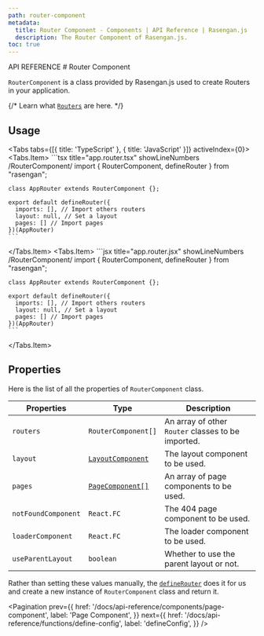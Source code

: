```yaml
---
path: router-component
metadata:
  title: Router Component - Components | API Reference | Rasengan.js
  description: The Router Component of Rasengan.js.
toc: true
---
```



<span className="text-[12px] font-mono-regular text-foreground/60">
  API REFERENCE
</span>
# Router Component

`RouterComponent` is a class provided by Rasengan.js used to create Routers in your application.

{/* <AlertBox type="tip">
  Learn what [`Routers`](/docs/core/routing/base-concepts#router) are here.
</AlertBox> */}

## Usage

<Tabs tabs={[{ title: 'TypeScript' }, { title: 'JavaScript' }]} activeIndex={0}>
  <Tabs.Item>
    ```tsx title="app.router.tsx" showLineNumbers /RouterComponent/
    import { RouterComponent, defineRouter } from "rasengan";

    class AppRouter extends RouterComponent {};

    export default defineRouter({
      imports: [], // Import others routers
      layout: null, // Set a layout
      pages: [] // Import pages
    })(AppRouter)
    ```
  </Tabs.Item>
  <Tabs.Item>
    ```jsx title="app.router.jsx" showLineNumbers /RouterComponent/
    import { RouterComponent, defineRouter } from "rasengan";

    class AppRouter extends RouterComponent {};

    export default defineRouter({
      imports: [], // Import others routers
      layout: null, // Set a layout
      pages: [] // Import pages
    })(AppRouter)
    ```
  </Tabs.Item>
</Tabs>

## Properties

Here is the list of all the properties of `RouterComponent` class.

| Properties          | Type                                                                 | Description                                        |
| ------------------- | -------------------------------------------------------------------- | -------------------------------------------------- |
| `routers`           | `RouterComponent[]`                                                  | An array of other `Router` classes to be imported. |
| `layout`            | [`LayoutComponent`](/docs/api-reference/components/layout-component) | The layout component to be used.                   |
| `pages`             | [`PageComponent[]`](/docs/api-reference/components/page-component)   | An array of page components to be used.            |
| `notFoundComponent` | `React.FC`                                                           | The 404 page component to be used.                 |
| `loaderComponent`   | `React.FC`                                                           | The loader component to be used.                   |
| `useParentLayout`   | `boolean`                                                            | Whether to use the parent layout or not.           |

Rather than setting these values manually, the [`defineRouter`](/docs/api-reference/functions/define-router) does it for us and create a new instance of `RouterComponent` class and return it.

<Pagination 
  prev={{
    href: '/docs/api-reference/components/page-component',
    label: 'Page Component',
  }}
  next={{
    href: '/docs/api-reference/functions/define-config',
    label: 'defineConfig',
  }}
/>